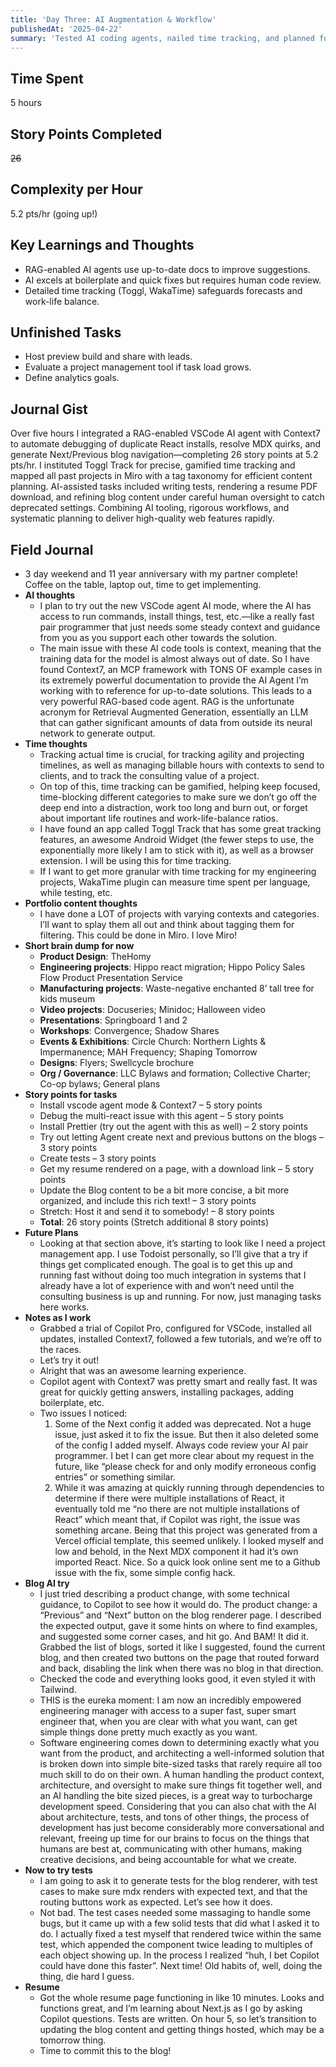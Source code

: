 ```yaml
---
title: 'Day Three: AI Augmentation & Workflow'
publishedAt: '2025-04-22'
summary: 'Tested AI coding agents, nailed time tracking, and planned future content with clear story points.'
---
```


## Time Spent

5 hours

## Story Points Completed

~~26~~

## Complexity per Hour

5.2 pts/hr (going up!)

## Key Learnings and Thoughts

- RAG-enabled AI agents use up-to-date docs to improve suggestions.
- AI excels at boilerplate and quick fixes but requires human code review.
- Detailed time tracking (Toggl, WakaTime) safeguards forecasts and work-life balance.

## Unfinished Tasks

- Host preview build and share with leads.
- Evaluate a project management tool if task load grows.
- Define analytics goals.

## Journal Gist

Over five hours I integrated a RAG-enabled VSCode AI agent with Context7 to automate debugging of duplicate React installs, resolve MDX quirks, and generate Next/Previous blog navigation—completing 26 story points at 5.2 pts/hr. I instituted Toggl Track for precise, gamified time tracking and mapped all past projects in Miro with a tag taxonomy for efficient content planning. AI-assisted tasks included writing tests, rendering a resume PDF download, and refining blog content under careful human oversight to catch deprecated settings. Combining AI tooling, rigorous workflows, and systematic planning to deliver high-quality web features rapidly.

## Field Journal

- 3 day weekend and 11 year anniversary with my partner complete! Coffee on the table, laptop out, time to get implementing.
- **AI thoughts**
  - I plan to try out the new VSCode agent AI mode, where the AI has access to run commands, install things, test, etc.—like a really fast pair programmer that just needs some steady context and guidance from you as you support each other towards the solution.
  - The main issue with these AI code tools is context, meaning that the training data for the model is almost always out of date. So I have found Context7, an MCP framework with TONS OF example cases in its extremely powerful documentation to provide the AI Agent I’m working with to reference for up-to-date solutions. This leads to a very powerful RAG-based code agent. RAG is the unfortunate acronym for Retrieval Augmented Generation, essentially an LLM that can gather significant amounts of data from outside its neural network to generate output.
- **Time thoughts**
  - Tracking actual time is crucial, for tracking agility and projecting timelines, as well as managing billable hours with contexts to send to clients, and to track the consulting value of a project.
  - On top of this, time tracking can be gamified, helping keep focused, time-blocking different categories to make sure we don’t go off the deep end into a distraction, work too long and burn out, or forget about important life routines and work-life-balance ratios.
  - I have found an app called Toggl Track that has some great tracking features, an awesome Android Widget (the fewer steps to use, the exponentially more likely I am to stick with it), as well as a browser extension. I will be using this for time tracking.
  - If I want to get more granular with time tracking for my engineering projects, WakaTime plugin can measure time spent per language, while testing, etc.
- **Portfolio content thoughts**
  - I have done a LOT of projects with varying contexts and categories. I’ll want to splay them all out and think about tagging them for filtering. This could be done in Miro. I love Miro!
- **Short brain dump for now**
  - **Product Design**: TheHomy
  - **Engineering projects**: Hippo react migration; Hippo Policy Sales Flow Product Presentation Service
  - **Manufacturing projects**: Waste-negative enchanted 8’ tall tree for kids museum
  - **Video projects**: Docuseries; Minidoc; Halloween video
  - **Presentations**: Springboard 1 and 2
  - **Workshops**: Convergence; Shadow Shares
  - **Events & Exhibitions**: Circle Church: Northern Lights & Impermanence; MAH Frequency; Shaping Tomorrow
  - **Designs**: Flyers; Swellcycle brochure
  - **Org / Governance**: LLC Bylaws and formation; Collective Charter; Co-op bylaws; General plans
- **Story points for tasks**
  - Install vscode agent mode & Context7 – 5 story points
  - Debug the multi-react issue with this agent – 5 story points
  - Install Prettier (try out the agent with this as well) – 2 story points
  - Try out letting Agent create next and previous buttons on the blogs – 3 story points
  - Create tests – 3 story points
  - Get my resume rendered on a page, with a download link – 5 story points
  - Update the Blog content to be a bit more concise, a bit more organized, and include this rich text! – 3 story points
  - Stretch: Host it and send it to somebody! – 8 story points
  - **Total**: 26 story points (Stretch additional 8 story points)
- **Future Plans**
  - Looking at that section above, it’s starting to look like I need a project management app. I use Todoist personally, so I’ll give that a try if things get complicated enough. The goal is to get this up and running fast without doing too much integration in systems that I already have a lot of experience with and won’t need until the consulting business is up and running. For now, just managing tasks here works.
- **Notes as I work**
  - Grabbed a trial of Copilot Pro, configured for VSCode, installed all updates, installed Context7, followed a few tutorials, and we’re off to the races.
  - Let’s try it out!
  - Alright that was an awesome learning experience.
  - Copilot agent with Context7 was pretty smart and really fast. It was great for quickly getting answers, installing packages, adding boilerplate, etc.
  - Two issues I noticed:
    1. Some of the Next config it added was deprecated. Not a huge issue, just asked it to fix the issue. But then it also deleted some of the config I added myself. Always code review your AI pair programmer. I bet I can get more clear about my request in the future, like “please check for and only modify erroneous config entries” or something similar.
    2. While it was amazing at quickly running through dependencies to determine if there were multiple installations of React, it eventually told me “no there are not multiple installations of React” which meant that, if Copilot was right, the issue was something arcane. Being that this project was generated from a Vercel official template, this seemed unlikely. I looked myself and low and behold, in the Next MDX component it had it’s own imported React. Nice. So a quick look online sent me to a Github issue with the fix, some simple config hack.
- **Blog AI try**
  - I just tried describing a product change, with some technical guidance, to Copilot to see how it would do. The product change: a “Previous” and “Next” button on the blog renderer page. I described the expected output, gave it some hints on where to find examples, and suggested some corner cases, and hit go. And BAM! It did it. Grabbed the list of blogs, sorted it like I suggested, found the current blog, and then created two buttons on the page that routed forward and back, disabling the link when there was no blog in that direction.
  - Checked the code and everything looks good, it even styled it with Tailwind.
  - THIS is the eureka moment: I am now an incredibly empowered engineering manager with access to a super fast, super smart engineer that, when you are clear with what you want, can get simple things done pretty much exactly as you want.
  - Software engineering comes down to determining exactly what you want from the product, and architecting a well-informed solution that is broken down into simple bite-sized tasks that rarely require all too much skill to do on their own. A human handling the product context, architecture, and oversight to make sure things fit together well, and an AI handling the bite sized pieces, is a great way to turbocharge development speed. Considering that you can also chat with the AI about architecture, tests, and tons of other things, the process of development has just become considerably more conversational and relevant, freeing up time for our brains to focus on the things that humans are best at, communicating with other humans, making creative decisions, and being accountable for what we create.
- **Now to try tests**
  - I am going to ask it to generate tests for the blog renderer, with test cases to make sure mdx renders with expected text, and that the routing buttons work as expected. Let’s see how it does.
  - Not bad. The test cases needed some massaging to handle some bugs, but it came up with a few solid tests that did what I asked it to do. I actually fixed a test myself that rendered twice within the same test, which appended the component twice leading to multiples of each object showing up. In the process I realized “huh, I bet Copilot could have done this faster”. Next time! Old habits of, well, doing the thing, die hard I guess.
- **Resume**
  - Got the whole resume page functioning in like 10 minutes. Looks and functions great, and I’m learning about Next.js as I go by asking Copilot questions. Tests are written. On hour 5, so let’s transition to updating the blog content and getting things hosted, which may be a tomorrow thing.
  - Time to commit this to the blog!
